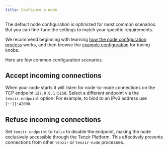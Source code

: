 ```yaml
---
title: Configure a node
---
```


The default node configuration is optimized for most common scenarios. But you
can fine-tune the settings to match your specific requirements.

We recommend beginning with learning [how the node configuration
process](/explanations/configuration) works, and then browse the [example
configuration](/reference/node/configuration) for tuning knobs.

Here are few common configuration scenarios.

## Accept incoming connections

When your node starts it will listen for node-to-node connections on the TCP
endpoint `127.0.0.1:5158`. Select a different endpoint via the `tenzir.endpoint`
option. For example, to bind to an IPv6 address use `[::1]:42000`.

## Refuse incoming connections

Set `tenzir.endpoint` to `false` to disable the endpoint, making the node
exclusively accessible through the Tenzir Platform. This effectively prevents
connections from other `tenzir` or `tenzir-node` processes.

